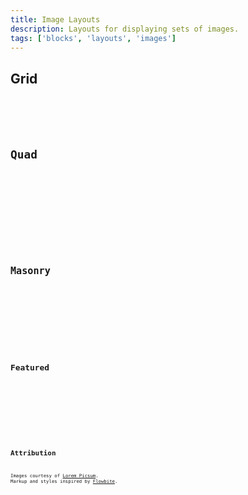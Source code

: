 ```yaml
---
title: Image Layouts
description: Layouts for displaying sets of images.
tags: ['blocks', 'layouts', 'images']
---
```



## Grid

<Preview client:visible>
	<Fragment slot="preview">
		<Grid />
	</Fragment>
	<Fragment slot="code">
		<Code code={GridRaw} lang="astro" />
	</Fragment>
</Preview>

## Quad

<Preview client:visible>
	<Fragment slot="preview">
		<Quad />
	</Fragment>
	<Fragment slot="code">
		<Code code={QuadRaw} lang="astro" />
	</Fragment>
</Preview>

## Masonry

<Preview client:visible>
	<Fragment slot="preview">
		<Masonry />
	</Fragment>
	<Fragment slot="code">
		<Code code={MasonryRaw} lang="astro" />
	</Fragment>
</Preview>

## Featured

<Preview client:visible>
	<Fragment slot="preview">
		<Featured />
	</Fragment>
	<Fragment slot="code">
		<Code code={FeaturedRaw} lang="astro" />
	</Fragment>
</Preview>

## Attribution

Images courtesy of [Lorem Picsum](https://picsum.photos/). Markup and styles inspired by [Flowbite](https://flowbite.com/docs/components/gallery/#masonry-grid).
